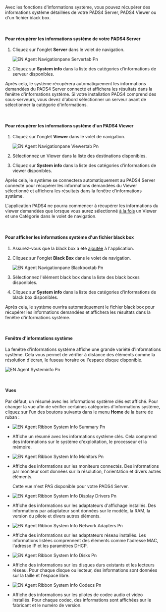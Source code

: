 Avec les fonctions d'informations système, vous pouvez récupérer des informations système détaillées de votre PADS4 Server, PADS4 Viewer ou d'un fichier black box.

 

#### **Pour récupérer les informations système de votre PADS4 Server**

1. Cliquez sur l'onglet **Server** dans le volet de navigation.

   ![EN Agent Navigationpane Servertab Pn](/images/digital-signage/windows-applications/agent/remote-management-and-monitoring/EN-Agent-Navigationpane-Servertab.png)
2. Cliquez sur **System info** dans la liste des catégories d'informations de serveur disponibles.

Après cela, le système récupérera automatiquement les informations demandées du PADS4 Server connecté et affichera les résultats dans la fenêtre d'informations système. Si votre installation PADS4 comprend des sous-serveurs, vous devez d'abord sélectionner un serveur avant de sélectionner la catégorie d'informations.

 

#### **Pour récupérer les informations système d'un PADS4 Viewer**

1. Cliquez sur l'onglet **Viewer** dans le volet de navigation.

   ![EN Agent Navigationpane Viewertab Pn](/images/digital-signage/windows-applications/agent/remote-management-and-monitoring/EN-Agent-Navigationpane-Viewertab.png)
2. Sélectionnez un Viewer dans la liste des destinations disponibles.
3. Cliquez sur **System info** dans la liste des catégories d'informations de viewer disponibles.

Après cela, le système se connectera automatiquement au PADS4 Server connecté pour récupérer les informations demandées du Viewer sélectionné et affichera les résultats dans la fenêtre d'informations système.

<Warning>
  L'application PADS4 ne pourra commencer à récupérer les informations du viewer demandées que lorsque vous aurez sélectionné <u>à la fois</u> un Viewer et une Catégorie dans le volet de navigation.
</Warning>

 

#### **Pour afficher les informations système d'un fichier black box**

1. Assurez-vous que la black box a été [ajoutée](https://pads4documentation.blob.core.windows.net/agent/Content/Main%20Window/Navigation%20pane.htm) à l'application.
2. Cliquez sur l'onglet **Black Box** dans le volet de navigation.

   ![EN Agent Navigationpane Blackboxtab Pn](/images/digital-signage/windows-applications/agent/remote-management-and-monitoring/EN-Agent-Navigationpane-Blackboxtab.png)
3. Sélectionnez l'élément black box dans la liste des black boxes disponibles.
4. Cliquez sur **System info** dans la liste des catégories d'informations de black box disponibles.

Après cela, le système ouvrira automatiquement le fichier black box pour récupérer les informations demandées et affichera les résultats dans la fenêtre d'informations système.

 

#### **Fenêtre d'informations système**

La fenêtre d'informations système affiche une grande variété d'informations système. Cela vous permet de vérifier à distance des éléments comme la résolution d'écran, le fuseau horaire ou l'espace disque disponible.

![EN Agent Systeminfo Pn](/images/digital-signage/windows-applications/agent/remote-management-and-monitoring/EN-Agent-Systeminfo.png)

 

#### **Vues**

Par défaut, un résumé avec les informations système clés est affiché. Pour changer la vue afin de vérifier certaines catégories d'informations système, cliquez sur l'un des boutons suivants dans le menu **Home** de la barre de ruban :

* ![EN Agent Ribbon System Info Summary Pn](/images/digital-signage/windows-applications/agent/remote-management-and-monitoring/EN-Agent-Ribbon-SystemInfoSummary.png)
* Affiche un résumé avec les informations système clés. Cela comprend des informations sur le système d'exploitation, le processeur et la mémoire.
* ![EN Agent Ribbon System Info Monitors Pn](/images/digital-signage/windows-applications/agent/remote-management-and-monitoring/EN-Agent-Ribbon-SystemInfoMonitors.png)
* Affiche des informations sur les moniteurs connectés. Des informations par moniteur sont données sur la résolution, l'orientation et divers autres éléments.

  Cette vue n'est PAS disponible pour votre PADS4 Server.
* ![EN Agent Ribbon System Info Display Drivers Pn](/images/digital-signage/windows-applications/agent/remote-management-and-monitoring/EN-Agent-Ribbon-SystemInfoDisplayDrivers.png)
* Affiche des informations sur les adaptateurs d'affichage installés. Des informations par adaptateur sont données sur le modèle, la RAM, la version du pilote et divers autres éléments.
* ![EN Agent Ribbon System Info Network Adapters Pn](/images/digital-signage/windows-applications/agent/remote-management-and-monitoring/EN-Agent-Ribbon-SystemInfoNetworkAdapters.png)
* Affiche des informations sur les adaptateurs réseau installés. Les informations listées comprennent des éléments comme l'adresse MAC, l'adresse IP et les paramètres DHCP.
* ![EN Agent Ribbon System Info Disks Pn](/images/digital-signage/windows-applications/agent/remote-management-and-monitoring/EN-Agent-Ribbon-SystemInfoDisks.png)
* Affiche des informations sur les disques durs existants et les lecteurs réseau. Pour chaque disque ou lecteur, des informations sont données sur la taille et l'espace libre.
* ![EN Agent Ribbon System Info Codecs Pn](/images/digital-signage/windows-applications/agent/remote-management-and-monitoring/EN-Agent-Ribbon-SystemInfoCodecs.png)
* Affiche des informations sur les pilotes de codec audio et vidéo installés. Pour chaque codec, des informations sont affichées sur le fabricant et le numéro de version.
